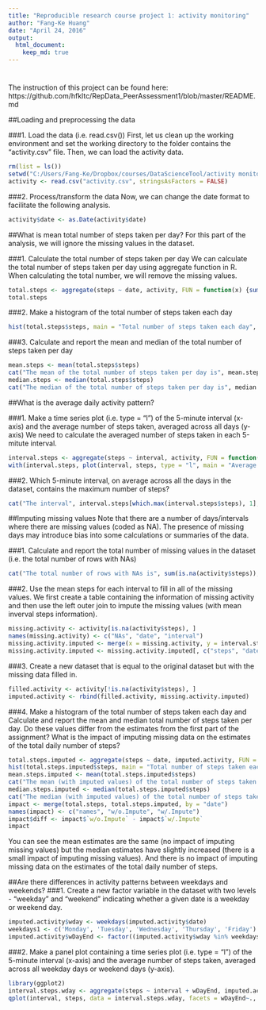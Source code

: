 ---
title: "Reproducible research course project 1: activity monitoring"
author: "Fang-Ke Huang"
date: "April 24, 2016"
output: 
  html_document:
    keep_md: true
---
# 
The instruction of this project can be found here: https://github.com/hfkltc/RepData_PeerAssessment1/blob/master/README.md

##Loading and preprocessing the data

###1. Load the data (i.e. read.csv())
First, let us clean up the working environment and set the working directory to the folder contains the "activity.csv" file. Then, we can load the activity data.
```{r}
rm(list = ls())
setwd("C:/Users/Fang-Ke/Dropbox/courses/DataScienceTool/activity monitoring")
activity <- read.csv("activity.csv", stringsAsFactors = FALSE)
```

###2. Process/transform the data
Now, we can change the date format to facilitate the following analysis.
```{r}
activity$date <- as.Date(activity$date)
```

##What is mean total number of steps taken per day?
For this part of the analysis, we will ignore the missing values in the dataset.

###1. Calculate the total number of steps taken per day
We can calculate the total number of steps taken per day using aggregate function in R. When calculating the total number, we will remove the missing values.
```{r}
total.steps <- aggregate(steps ~ date, activity, FUN = function(x) {sum(x, na.rm = TRUE)})
total.steps
```

###2. Make a histogram of the total number of steps taken each day
```{r}
hist(total.steps$steps, main = "Total number of steps taken each day", xlab = "Steps")
```

###3. Calculate and report the mean and median of the total number of steps taken per day
```{r}
mean.steps <- mean(total.steps$steps)
cat("The mean of the total number of steps taken per day is", mean.steps, "\n")
median.steps <- median(total.steps$steps)
cat("The median of the total number of steps taken per day is", median.steps, "\n")
```

##What is the average daily activity pattern?

###1. Make a time series plot (i.e. type = "l") of the 5-minute interval (x-axis) and the average number of steps taken, averaged across all days (y-axis)
We need to calculate the averaged number of steps taken in each 5-mitute interval.
```{r}
interval.steps <- aggregate(steps ~ interval, activity, FUN = function(x) {mean(x, na.rm = TRUE)})
with(interval.steps, plot(interval, steps, type = "l", main = "Average daily activity pattern", ylab = "Averaged number of steps"))
```

###2. Which 5-minute interval, on average across all the days in the dataset, contains the maximum number of steps?
```{r}
cat("The interval", interval.steps[which.max(interval.steps$steps), 1], "contains the maximum number of steps\n")
```

##Imputing missing values
Note that there are a number of days/intervals where there are missing values (coded as NA). The presence of missing days may introduce bias into some calculations or summaries of the data.

###1. Calculate and report the total number of missing values in the dataset (i.e. the total number of rows with NAs)
```{r}
cat("The total number of rows with NAs is", sum(is.na(activity$steps)), "\n")
```

###2. Use the mean steps for each interval to fill in all of the missing values.
We first create a table containing the information of missing activity and then use the left outer join to impute the missing values (with mean inverval steps information).
```{r}
missing.activity <- activity[is.na(activity$steps), ]
names(missing.activity) <- c("NAs", "date", "interval")
missing.activity.imputed <- merge(x = missing.activity, y = interval.steps, by = "interval", all.x = TRUE)
missing.activity.imputed <- missing.activity.imputed[, c("steps", "date", "interval")]
```

###3. Create a new dataset that is equal to the original dataset but with the missing data filled in.
```{r}
filled.activity <- activity[!is.na(activity$steps), ]
imputed.activity <- rbind(filled.activity, missing.activity.imputed)
```

###4. Make a histogram of the total number of steps taken each day and Calculate and report the mean and median total number of steps taken per day. Do these values differ from the estimates from the first part of the assignment? What is the impact of imputing missing data on the estimates of the total daily number of steps?
```{r}
total.steps.imputed <- aggregate(steps ~ date, imputed.activity, FUN = function(x) {sum(x, na.rm = TRUE)})
hist(total.steps.imputed$steps, main = "Total number of steps taken each day (imputed)", xlab = "Steps")
mean.steps.imputed <- mean(total.steps.imputed$steps)
cat("The mean (with imputed values) of the total number of steps taken per day is", mean.steps.imputed, "\n")
median.steps.imputed <- median(total.steps.imputed$steps)
cat("The median (with imputed values) of the total number of steps taken per day is", median.steps.imputed, "\n")
impact <- merge(total.steps, total.steps.imputed, by = "date")
names(impact) <- c("names", "w/o.Impute", "w/.Impute")
impact$diff <- impact$`w/o.Impute` - impact$`w/.Impute`
impact
```
You can see the mean estimates are the same (no impact of imputing missing values) but the median estimates have slightly increased (there is a small impact of imputing missing values). And there is no impact of imputing missing data on the estimates of the total daily number of steps.

##Are there differences in activity patterns between weekdays and weekends?
###1. Create a new factor variable in the dataset with two levels - "weekday" and "weekend" indicating whether a given date is a weekday or weekend day.
```{r}
imputed.activity$wday <- weekdays(imputed.activity$date)
weekdays1 <- c('Monday', 'Tuesday', 'Wednesday', 'Thursday', 'Friday')
imputed.activity$wDayEnd <- factor((imputed.activity$wday %in% weekdays1), levels=c(FALSE, TRUE), labels=c('weekend', 'weekday'))
```

###2. Make a panel plot containing a time series plot (i.e. type = "l") of the 5-minute interval (x-axis) and the average number of steps taken, averaged across all weekday days or weekend days (y-axis). 
```{r}
library(ggplot2)
interval.steps.wday <- aggregate(steps ~ interval + wDayEnd, imputed.activity, FUN = function(x) {mean(x)})
qplot(interval, steps, data = interval.steps.wday, facets = wDayEnd~., geom = "line")
```